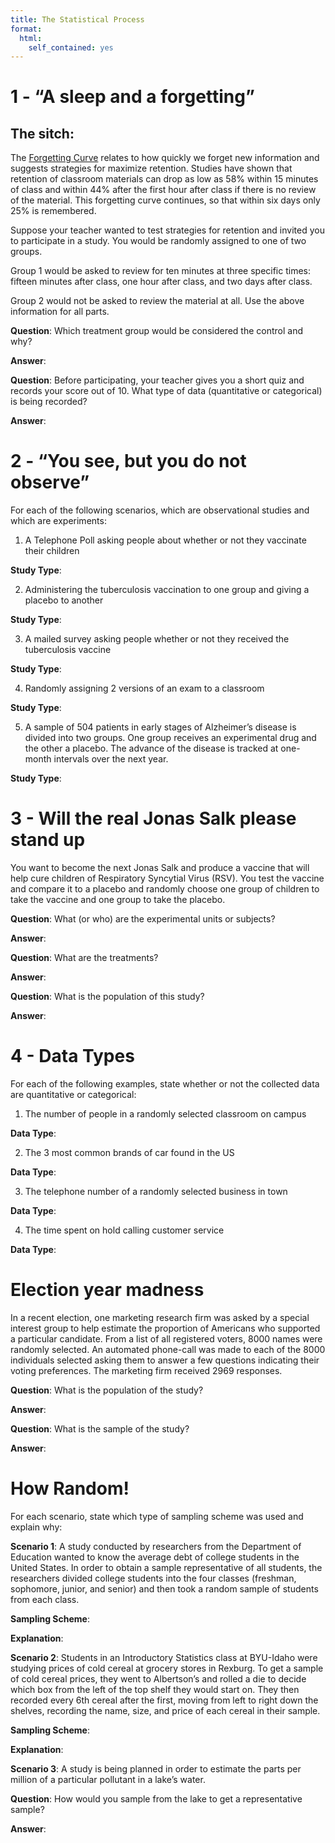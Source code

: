 ```yaml
---
title: The Statistical Process
format:
  html:
    self_contained: yes
---
```



# 1 - "A sleep and a forgetting"

## The sitch:

The [Forgetting Curve](https://youtu.be/UpAq9EZpL5A?si=Y_wNRFDpaM1WsZKW) relates to how quickly we forget new information and suggests strategies for maximize retention.  Studies have shown that retention of classroom materials can drop as low as 58% within 15 minutes of class and within 44% after the first hour after class if there is no review of the material. This forgetting curve continues, so that within six days only 25% is remembered. 

Suppose your teacher wanted to test strategies for retention and invited you to participate in a study.  You would be randomly assigned to one of two groups.

Group 1 would be asked to review for ten minutes at three specific times: fifteen minutes after class, one hour after class, and two days after class.

Group 2 would not be asked to review the material at all.
Use the above information for all parts.

__Question__:  Which treatment group would be considered the control and why?

__Answer__:

__Question__:  Before participating, your teacher gives you a short quiz and records your score out of 10.  What type of data (quantitative or categorical) is being recorded? 

__Answer__:

# 2 - "You see, but you do not observe"

For each of the following scenarios, which are observational studies and which are experiments:

1. A Telephone Poll asking people about whether or not they vaccinate their children

__Study Type__:

2. Administering the tuberculosis vaccination to one group and giving a placebo to another

__Study Type__:


3. A mailed survey asking people whether or not they received the tuberculosis vaccine

__Study Type__:

4. Randomly assigning 2 versions of an exam to a classroom

__Study Type__:

5. A sample of 504 patients in early stages of Alzheimer's disease is divided into two groups.  One group receives an experimental drug and the other a placebo.  The advance of the disease is tracked at one-month intervals over the next year.

__Study Type__:

# 3 - Will the real Jonas Salk please stand up

You want to become the next Jonas Salk and produce a vaccine that will help cure children of Respiratory Syncytial Virus (RSV).  You test the vaccine and compare it to a placebo and randomly choose one group of children to take the vaccine and one group to take the placebo.  

__Question__: What (or who) are the experimental units or subjects?

__Answer__:  


__Question__: What are the treatments?

__Answer__:  


__Question__: What is the population of this study?

__Answer__:  


# 4 - Data Types

For each of the following examples, state whether or not the collected data are quantitative or categorical:

1. The number of people in a randomly selected classroom on campus

__Data Type__:  

2. The 3 most common brands of car found in the US

__Data Type__:  

3. The telephone number of a randomly selected business in town

__Data Type__:  

4. The time spent on hold calling customer service

__Data Type__:  


# Election year madness

In a recent election, one marketing research firm was asked by a special interest group to help estimate the proportion of Americans who supported a particular candidate.  From a list of all registered voters, 8000 names were randomly selected. An automated phone-call was made to each of the 8000 individuals selected asking them to answer a few questions indicating their voting preferences. The marketing firm received 2969 responses. 

__Question__:  What is the population of the study?

__Answer__:  

__Question__:  What is the sample of the study?

__Answer__:  


# How Random!

For each scenario, state which type of sampling scheme was used and explain why:

__Scenario 1__:  A study conducted by researchers from the Department of Education wanted to know the average debt of college students in the United States. In order to obtain a sample representative of all students, the researchers divided college students into the four classes (freshman, sophomore, junior, and senior) and then took a random sample of students from each class. 

__Sampling Scheme__:

__Explanation__:  


__Scenario 2__: Students in an Introductory Statistics class at BYU-Idaho were studying prices of cold cereal at grocery stores in Rexburg. To get a sample of cold cereal prices, they went to Albertson's and rolled a die to decide which box from the left of the top shelf they would start on. They then recorded every 6th cereal after the first, moving from left to right down the shelves, recording the name, size, and price of each cereal in their sample. 

__Sampling Scheme__:

__Explanation__:    


__Scenario 3__: A study is being planned in order to estimate the parts per million of a particular pollutant in a lake's water. 

__Question__:  How would you sample from the lake to get a representative sample?

__Answer__:

